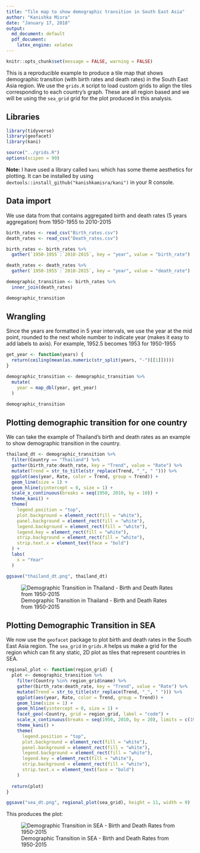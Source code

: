 ```yaml
---
title: "Tile map to show demographic transition in South East Asia"
author: "Kanishka Misra"
date: "January 17, 2018"
output: 
  md_document: default
  pdf_document:
    latex_engine: xelatex
---
```

```r
knitr::opts_chunk$set(message = FALSE, warning = FALSE)
```

This is a reproducible example to produce a tile map that shows demographic transition (with birth rates and death rates) in the South East Asia region. We use the ```grids.R``` script to load custom grids to align the tiles corresponding to each country's graph. These are all region based and we will be using the ```sea_grid``` grid for the plot produced in this analysis.

## Libraries
```r
library(tidyverse)
library(geofacet)
library(kani)

source("../grids.R")
options(scipen = 99)
```

**Note:** I have used a library called ```kani``` which has some theme aesthetics for plotting. It can be installed by using ```devtools::install_github("kanishkamisra/kani")``` in your R console.

## Data import

We use data from <blank> that contains aggregated birth and death rates (5 years aggregation) from 1950-1955 to 2010-2015

```r
birth_rates <- read_csv("Birth_rates.csv")
death_rates <- read_csv("Death_rates.csv")

birth_rates <- birth_rates %>%
  gather(`1950-1955`:`2010-2015`, key = "year", value = "birth_rate")

death_rates <- death_rates %>%
  gather(`1950-1955`:`2010-2015`, key = "year", value = "death_rate")

demographic_transition <- birth_rates %>%
  inner_join(death_rates)

demographic_transition
```

## Wrangling

Since the years are formatted in 5 year intervals, we use the year at the mid point, rounded to the next whole number to indicate year (makes it easy to add labels to axis). For example, 1952.5 becomes 1953 for 1950-1955

```r
get_year <- function(years) {
  return(ceiling(mean(as.numeric(str_split(years, "-")[[1]]))))
}

demographic_transition <- demographic_transition %>%
  mutate(
    year = map_dbl(year, get_year)
  )

demographic_transition
```

## Plotting demographic transition for one country

We can take the example of Thailand's birth and death rates as an example to show demographic transition in the country.

```r
thailand_dt <- demographic_transition %>%
  filter(Country == "Thailand") %>%
  gather(birth_rate:death_rate, key = "Trend", value = "Rate") %>%
  mutate(Trend = str_to_title(str_replace(Trend, "_", " "))) %>%
  ggplot(aes(year, Rate, color = Trend, group = Trend)) +
  geom_line(size = 1) + 
  geom_hline(yintercept = 0, size = 1) +
  scale_x_continuous(breaks = seq(1950, 2010, by = 10)) + 
  theme_kani() + 
  theme(
    legend.position = "top",
    plot.background = element_rect(fill = "white"),
    panel.background = element_rect(fill = "white"),
    legend.background = element_rect(fill = "white"),
    legend.key = element_rect(fill = "white"),
    strip.background = element_rect(fill = "white"),
    strip.text.x = element_text(face = "bold")
  ) + 
  labs(
    x = "Year"
  )

ggsave("thailand_dt.png", thailand_dt)
```

![Demographic Transition in Thailand - Birth and Death Rates from 1950-2015](thailand_dt.png)

\newpage
## Plotting Demographic Transition in SEA

We now use the ```geofacet``` package to plot birth and death rates in the South East Asia region. The ```sea_grid``` in ```grids.R``` helps us make a grid for the region which can fit any static, 2D plot as tiles that represent countries in SEA.

```r
regional_plot <- function(region_grid) {
  plot <- demographic_transition %>%
    filter(Country %in% region_grid$name) %>%
    gather(birth_rate:death_rate, key = "Trend", value = "Rate") %>%
    mutate(Trend = str_to_title(str_replace(Trend, "_", " "))) %>%
    ggplot(aes(year, Rate, color = Trend, group = Trend)) +
    geom_line(size = 1) + 
    geom_hline(yintercept = 0, size = 1) +
    facet_geo(~Country, grid = region_grid, label = "code") +
    scale_x_continuous(breaks = seq(1950, 2010, by = 20), limits = c(1950, 2015)) + 
    theme_kani() + 
    theme(
      legend.position = "top",
      plot.background = element_rect(fill = "white"),
      panel.background = element_rect(fill = "white"),
      legend.background = element_rect(fill = "white"),
      legend.key = element_rect(fill = "white"),
      strip.background = element_rect(fill = "white"),
      strip.text.x = element_text(face = "bold")
    )
  
  return(plot)
}

ggsave("sea_dt.png", regional_plot(sea_grid), height = 11, width = 9)
```

This produces the plot:

![Demographic Transition in SEA - Birth and Death Rates from 1950-2015](sea_dt.png)
